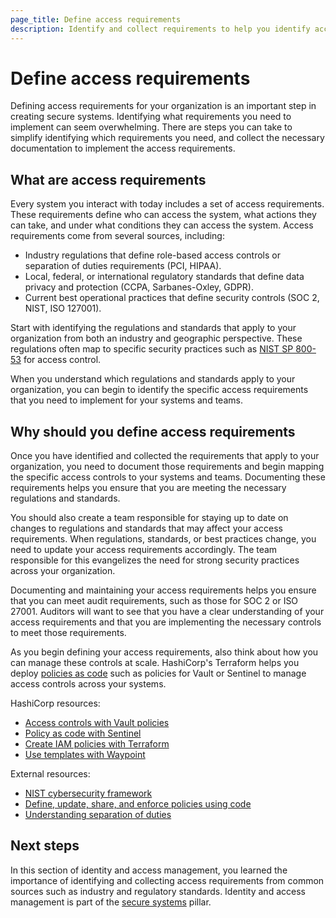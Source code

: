 ```yaml
---
page_title: Define access requirements
description: Identify and collect requirements to help you identify access requirements for your systems.
---
```


# Define access requirements

Defining access requirements for your organization is an important step in
creating secure systems. Identifying what requirements you need to implement can
seem overwhelming. There are steps you can take to simplify identifying which
requirements you need, and collect the necessary documentation to implement the
access requirements.

## What are access requirements

Every system you interact with today includes a set of access requirements. These
requirements define who can access the system, what actions they can take, and
under what conditions they can access the system. Access requirements come from
several sources, including:

- Industry regulations that define role-based access controls or separation of
  duties requirements (PCI, HIPAA).
- Local, federal, or international regulatory standards that define data privacy
  and protection (CCPA, Sarbanes-Oxley, GDPR).
- Current best operational practices that define security controls (SOC 2, NIST,
  ISO 127001).

Start with identifying the regulations and standards that apply to your
organization from both an industry and geographic perspective. These regulations
often map to specific security practices such as [NIST SP 800-53](https://csrc.nist.gov/pubs/sp/800/53/r5/upd1/final) for access
control.

When you understand which regulations and standards apply to your organization, you can
begin to identify the specific access requirements that you need to implement
for your systems and teams.

## Why should you define access requirements

Once you have identified and collected the requirements that apply to your
organization, you need to document those requirements and begin mapping the
specific access controls to your systems and teams. Documenting these
requirements helps you ensure that you are meeting the necessary regulations and
standards.

You should also create a team responsible for staying up to date on changes to
regulations and standards that may affect your access requirements. When
regulations, standards, or best practices change, you need to update your access
requirements accordingly. The team responsible for this evangelizes the need for
strong security practices across your organization.

Documenting and maintaining your access requirements helps you ensure that you
can meet audit requirements, such as those for SOC 2 or ISO 27001. Auditors will
want to see that you have a clear understanding of your access requirements and
that you are implementing the necessary controls to meet those requirements.

As you begin defining your access requirements, also think about how you can
manage these controls at scale. HashiCorp's Terraform helps you deploy [policies
as code](/well-architected-framework/secure-systems/compliance-and-governance/policy-as-code)
such as policies for Vault or Sentinel to manage access controls across your
systems.

HashiCorp resources:

- [Access controls with Vault policies](/vault/tutorials/policies/policies)
- [Policy as code with Sentinel](/sentinel/docs/concepts/policy-as-code)
- [Create IAM policies with Terraform](/terraform/tutorials/aws/aws-iam-policy)
- [Use templates with Waypoint](/waypoint/tutorials/hcp-waypoint/use-template)

External resources:

- [NIST cybersecurity framework](https://www.nist.gov/cyberframework)
- [Define, update, share, and enforce policies using code](https://developer.ibm.com/articles/policy-as-code-ansible-automation-engine-and-open-policy-agent/)
- [Understanding separation of duties](https://www.pingidentity.com/en/resources/blog/post/separation-of-duties.html)

## Next steps

In this section of identity and access management, you learned the importance
of identifying and collecting access requirements from common sources such as
industry and regulatory standards. Identity and access management is part of the
[secure systems](/well-architected-framework/secure-systems) pillar.
